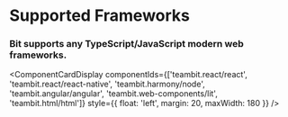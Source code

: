 # Supported Frameworks

### Bit supports any TypeScript/JavaScript modern web frameworks.


<ComponentCardDisplay
  componentIds={['teambit.react/react',
                 'teambit.react/react-native',
                 'teambit.harmony/node',
                 'teambit.angular/angular',
                 'teambit.web-components/lit',
                 'teambit.html/html']}
  style={{ float: 'left', margin: 20, maxWidth: 180 }}
/>
